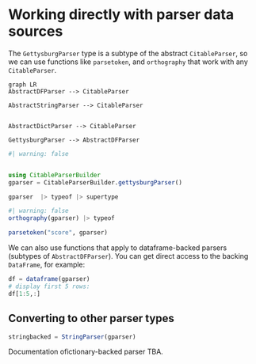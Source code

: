 # Working directly with parser data sources

The `GettysburgParser` type is a subtype of the abstract `CitableParser`, so we can use functions like `parsetoken`, and `orthography` that work with any `CitableParser`.

```mermaid
graph LR
AbstractDFParser --> CitableParser

AbstractStringParser --> CitableParser


AbstractDictParser --> CitableParser

GettysburgParser --> AbstractDFParser
```


```julia
#| warning: false


using CitableParserBuilder
gparser = CitableParserBuilder.gettysburgParser()

gparser  |> typeof |> supertype
```


```julia
#| warning: false
orthography(gparser) |> typeof
```


```julia
parsetoken("score", gparser)
```

We can also use functions that apply to dataframe-backed parsers (subtypes of `AbstractDFParser`).  You can get direct access to the backing `DataFrame`, for example:

```julia
df = dataframe(gparser)
# display first 5 rows:
df[1:5,:]
```

## Converting to other parser types


```julia
stringbacked = StringParser(gparser)
```

::: {.callout-note title="TBA"}
Documentation ofictionary-backed parser TBA.
:::